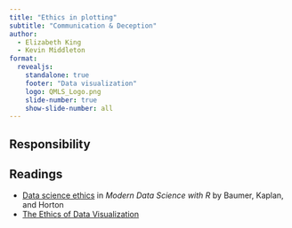 ```yaml
---
title: "Ethics in plotting"
subtitle: "Communication & Deception"
author:
  - Elizabeth King
  - Kevin Middleton
format:
  revealjs:
    standalone: true
    footer: "Data visualization"
    logo: QMLS_Logo.png
    slide-number: true
    show-slide-number: all
---
```


## Responsibility

## Readings

- [Data science ethics](https://mdsr-book.github.io/mdsr2e/ch-ethics.html) in *Modern Data Science with R* by Baumer, Kaplan, and Horton
- [The Ethics of Data Visualization](https://medium.com/@peter.haferl/the-ethical-responsibilities-of-data-visualization-4d12b7c9640d)

